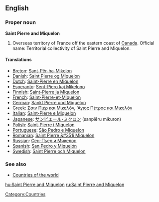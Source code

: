 ==English==

===Proper noun===
'''Saint Pierre and Miquelon'''

# Overseas territory of France off the eastern coast of [[Canada]]. Official name: Territorial collectivity of Saint Pierre and Miquelon.

====Translations====
*[[Breton]]: [[Sant-Pêr-ha-Mikelon]]
*[[Danish]]: [[Saint Pierre og Miquelon]]
*[[Dutch]]: [[Saint-Pierre en Miquelon]]
*[[Esperanto]]: [[Sent-Piero kaj Mikelono]]
*[[Finnish]]: [[Saint-Pierre ja Miquelon]]
*[[French]]: [[Saint-Pierre-et-Miquelon]]
*[[German]]: [[Sankt Pierre und Miquelon]]
*[[Greek]]: [[Σαιν Πιέρ και Μικελόν]], [['Αγιος Πέτρος και Μικελόν]]
*[[Italian]]: [[Saint-Pierre e Miquelon]]
*[[Japanese]]: [[サンピエール･ミクロン]] (sanpiēru mikuron)
*[[Polish]]: [[Saint-Pierre i Miquelon]]
*[[Portuguese]]: [[São Pedro e Miquelon]]
*[[Romanian]]: [[Saint Pierre &#351i Miquelon]]
*[[Russian]]: [[Сен-Пьер и Микелон]]
*[[Spanish]]: [[San Pedro y Miquelón]]
*[[Swedish]]: [[Saint Pierre och Miquelon]]

===See also===
* [[Countries of the world]]

[[Category:Countries]]

[[hu:Saint Pierre and Miquelon]]
[[ru:Saint Pierre and Miquelon]]
